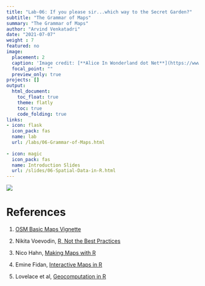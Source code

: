 ```yaml
---
title: "Lab-06: If you please sir...which way to the Secret Garden?"
subtitle: "The Grammar of Maps"
summary: "The Grammar of Maps"
author: "Arvind Venkatadri"
date: "2021-07-07"
weight : 7
featured: no
image:
  placement: 2
  caption: 'Image credit: [**Alice In Wonderland dot Net**](https://www.alice-in-wonderland.net/)'
  focal_point: ""
  preview_only: true
projects: []
output:
  html_document:
    toc_float: true
    theme: flatly
    toc: true
    code_folding: true
links:
- icon: flask
  icon_pack: fas
  name: lab
  url: /labs/06-Grammar-of-Maps.html
  
- icon: magic
  icon_pack: fas
  name: Introduction Slides
  url: /slides/06-Spatial-Data-in-R.html
---
```


![](featured.jpg)

# References

1. [OSM Basic Maps Vignette](https://docs.ropensci.org/osmplotr/articles/basic-maps.html)

1. Nikita Voevodin, [R, Not the Best Practices](https://bookdown.org/voevodin_nv/R_Not_the_Best_Practices/maps.html)  

1. Nico Hahn, [Making Maps with R](https://bookdown.org/nicohahn/making_maps_with_r5/docs/introduction.html)  

1. Emine Fidan, [Interactive Maps in R](https://bookdown.org/eneminef/DRR_Bookdown/)  

1. Lovelace et al, [Geocomputation in R](https://geocompr.robinlovelace.net/adv-map.html)


